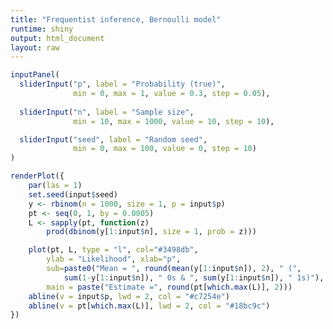 ```yaml
---
title: "Frequentist inference, Bernoulli model"
runtime: shiny
output: html_document
layout: raw
---
```


```r
inputPanel(
  sliderInput("p", label = "Probability (true)",
              min = 0, max = 1, value = 0.3, step = 0.05),
  
  sliderInput("n", label = "Sample size",
              min = 10, max = 1000, value = 10, step = 10),

  sliderInput("seed", label = "Random seed",
              min = 0, max = 100, value = 0, step = 10)
)

renderPlot({
    par(las = 1)
    set.seed(input$seed)
    y <- rbinom(n = 1000, size = 1, p = input$p)
    pt <- seq(0, 1, by = 0.0005)
    L <- sapply(pt, function(z) 
        prod(dbinom(y[1:input$n], size = 1, prob = z)))

    plot(pt, L, type = "l", col="#3498db",
        ylab = "Likelihood", xlab="p",
        sub=paste0("Mean = ", round(mean(y[1:input$n]), 2), " (", 
            sum(1-y[1:input$n]), " 0s & ", sum(y[1:input$n]), " 1s)"),
        main = paste("Estimate =", round(pt[which.max(L)], 2)))
    abline(v = input$p, lwd = 2, col = "#c7254e")
    abline(v = pt[which.max(L)], lwd = 2, col = "#18bc9c")
})
```
